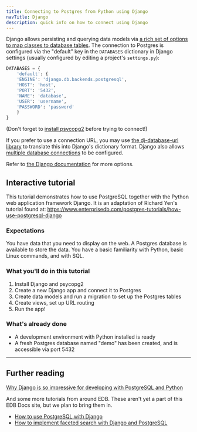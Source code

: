 ```yaml
---
title: Connecting to Postgres from Python using Django
navTitle: Django
description: quick info on how to connect using Django
---
```


Django allows persisting and querying data models via [a rich set of options to map classes to database tables](https://docs.djangoproject.com/en/3.0/topics/db/). The connection to Postgres is configured via the "default" key in the `DATABASES` dictionary in Django settings (usually configured by editing a project's `settings.py`):

```python
DATABASES = {
    'default': {
    'ENGINE': 'django.db.backends.postgresql',
    'HOST': 'host',
    'PORT': '5432',
    'NAME': 'database',
    'USER': 'username',
    'PASSWORD': 'password'
    }
}
```
(Don't forget to [install psycopg2](/getting-started/connecting_to_postgres/python) before trying to connect!)

If you prefer to use a connection URL, you may use [the dj-database-url library](https://pypi.org/project/dj-database-url/) to translate this into Django's dictionary format. Django also allows [multiple database connections](https://docs.djangoproject.com/en/3.0/topics/db/multi-db/) to be configured.
      
Refer to [the Django documentation](https://docs.djangoproject.com/en/3.0/topics/db/) for more options.

## Interactive tutorial

This tutorial demonstrates how to use PostgreSQL together with the Python web application framework Django. It is an adaptation of Richard Yen's tutorial found at: https://www.enterprisedb.com/postgres-tutorials/how-use-postgresql-django

### Expectations
You have data that you need to display on the web. A Postgres database is available to store the data. You have a basic familiarity with Python, basic Linux commands, and with SQL.

### What you'll do in this tutorial

1. Install Django and psycopg2
2. Create a new Django app and connect it to Postgres
3. Create data models and run a migration to set up the Postgres tables
4. Create views, set up URL routing
5. Run the app!

### What's already done

- A development environment with Python installed is ready 
- A fresh Postgres database named "demo" has been created, and is accessible via port 5432

<Katacoda account="shog9" scenario="django2" hideintro="true" clickToShowText='Start tutorial'/>

---

## Further reading

[Why Django is so impressive for developing with PostgreSQL and Python](https://www.enterprisedb.com/postgres-tutorials/why-django-so-impressive-developing-postgresql-and-python)

And some more tutorials from around EDB. These aren't yet a part of this EDB Docs site, but we plan to bring them in.

- [How to use PostgreSQL with Django](https://www.enterprisedb.com/postgres-tutorials/how-use-postgresql-django)
- [How to implement faceted search with Django and PostgreSQL](https://www.enterprisedb.com/postgres-tutorials/how-implement-faceted-search-django-and-postgresql)
